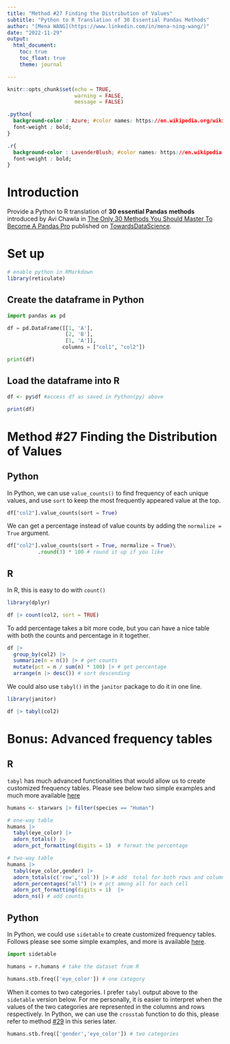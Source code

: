 ```yaml
---
title: "Method #27 Finding the Distribution of Values"
subtitle: "Python to R Translation of 30 Essential Pandas Methods"
author: "[Mena WANG](https://www.linkedin.com/in/mena-ning-wang/)"
date: "2022-11-29"
output: 
  html_document:
    toc: true
    toc_float: true
    theme: journal

---
```


```r
knitr::opts_chunk$set(echo = TRUE,
                      warning = FALSE,
                      message = FALSE)
```


```css

.python{
  background-color : Azure; #color names: https://en.wikipedia.org/wiki/Web_colors
  font-weight : bold;
}

.r{
  background-color : LavenderBlush; #color names: https://en.wikipedia.org/wiki/Web_colors
  font-weight : bold;
}

```

# Introduction

Provide a Python to R translation of **30 essential Pandas methods** introduced by Avi Chawla in [The Only 30 Methods You Should Master To Become A Pandas Pro](https://towardsdatascience.com/the-only-30-methods-you-should-master-to-become-a-pandas-pro-749795084bb2) published on [TowardsDataScience](https://towardsdatascience.com/).

# Set up

```r
# enable python in RMarkdown
library(reticulate)

```

## Create the dataframe in Python

```python
import pandas as pd

df = pd.DataFrame([[1, 'A'], 
                   [2, 'B'], 
                   [1, 'A']], 
                  columns = ["col1", "col2"])

print(df)

```

## Load the dataframe into R

```r
df <- py$df #access df as saved in Python(py) above

print(df)
```


# Method #27 Finding the Distribution of Values

## Python

In Python, we can use `value_counts()` to find frequency of each unique values, and use `sort` to keep the most frequently appeared value at the top.

```python
df["col2"].value_counts(sort = True)

```

We can get a percentage instead of value counts by adding the `normalize = True` argument.

```python
df["col2"].value_counts(sort = True, normalize = True)\
          .round(3) * 100 # round it up if you like
```

## R

In R, this is easy to do with `count()`

```r
library(dplyr)

df |> count(col2, sort = TRUE)

```

To add percentage takes a bit more code, but you can have a nice table with both the counts and percentage in it together.

```r
df |> 
  group_by(col2) |> 
  summarize(n = n()) |> # get counts
  mutate(pct = n / sum(n) * 100) |> # get percentage
  arrange(n |> desc()) # sort descending

```

We could also use `tabyl()` in the `janitor` package to do it in one line. 

```r
library(janitor)

df |> tabyl(col2)

```


# Bonus: Advanced frequency tables

## R

`tabyl` has much advanced functionalities that would allow us to create customized frequency tables. Please see below two simple examples and much more available [here](https://cran.r-project.org/web/packages/janitor/vignettes/tabyls.html) 

```r

humans <- starwars |> filter(species == "Human")

# one-way table
humans |> 
  tabyl(eye_color) |> 
  adorn_totals() |> 
  adorn_pct_formatting(digits = 1)  # format the percentage

# two-way table
humans |> 
  tabyl(eye_color,gender) |> 
  adorn_totals(c('row','col')) |> # add  total for both rows and columns
  adorn_percentages("all") |> # pct among all for each cell
  adorn_pct_formatting(digits = 1)  |> 
  adorn_ns() # add counts 

```


## Python

In Python, we could use `sidetable` to create customized frequency tables. Follows please see some simple examples, and more is available [here](https://pbpython.com/sidetable.html).


```python
import sidetable 

humans = r.humans # take the dataset from R

humans.stb.freq(['eye_color']) # one category

```

When it comes to two categories. I prefer `tabyl` output above to the `sidetable` version below. For me personally, it is easier to interpret when the values of the two categories are represented in the columns and rows respectively. In Python, we can use the `crosstab` function to do this, please refer to method [#29](method29-finding-cross-tabulation.html) in this series later. 

```python
humans.stb.freq(['gender','eye_color']) # two categories
```



